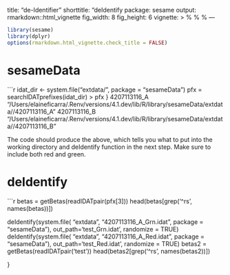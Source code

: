title: "de-Identifier"
shorttitle: "deIdentify
package: sesame
output: rmarkdown::html_vignette
fig_width: 8
fig_height: 6
vignette: >
  %\VignetteEngine{knitr::rmarkdown}
  %\VignetteIndexEntry{"0. de-Identifier"}
  %\VignetteEncoding{UTF-8} 
---

```r
library(sesame)
library(dplyr)
options(rmarkdown.html_vignette.check_title = FALSE)
```

# sesameData

```r
idat_dir <- system.file("extdata/", package = "sesameData")
pfx = searchIDATprefixes(idat_dir)
> pfx
}
                                                                                4207113116_A 
"/Users/elaineficarra/.Renv/versions/4.1.dev/lib/R/library/sesameData/extdata//4207113116_A" 
                                                                                4207113116_B 
"/Users/elaineficarra/.Renv/versions/4.1.dev/lib/R/library/sesameData/extdata//4207113116_B"

The code should produce the above, which tells you what to put into the working directory and deIdentify function in the next step. Make sure to include both red and green. 

# deIdentify

```r

betas = getBetas(readIDATpair(pfx[3]))
head(betas[grep('^rs', names(betas))])

deIdentify(system.file(
     "extdata", "4207113116_A_Grn.idat", package = "sesameData"),
      out_path='test_Grn.idat', randomize = TRUE)
deIdentify(system.file(
     "extdata", "4207113116_A_Red.idat", package = "sesameData"),
       out_path='test_Red.idat', randomize = TRUE)
betas2 = getBetas(readIDATpair('test'))
head(betas2[grep('^rs', names(betas2))])

}
